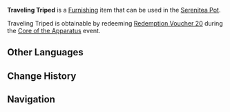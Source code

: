 {{Furnishing Infobox
|id             = 364620
|image          = Item Traveling Triped.png
|category       = Landscape
|subcategory    = Ornament
|series         = Robotic Furnishings
|rarity         = 3
|adeptal_energy = 20
|load           = 500
|reduced_load   = 500
|description    = A robotic toy furnishing produced by The Great Machine, though this one seems to be a rare specimen indeed. It is an exquisitely made tripedal robot, painted a rather lovely pale gold. When placed correctly, it can rotate through three different types of actions.
|source1        = [[Core of the Apparatus]]
|event          = Core of the Apparatus
}}
'''Traveling Triped''' is a [[Furnishing]] item that can be used in the [[Serenitea Pot]].

Traveling Triped is obtainable by redeeming [[Redemption Voucher 20]] during the [[Core of the Apparatus]] event.

==Other Languages==
{{Other Languages
|default_hidden = 1
|en      = Traveling Triped
|zhs     = 旅者三足机
|zhs_rm  = Lǚzhě Sānzú-jī
|zht     = 旅者三足機
|zht_rm  = Lǚzhě Sānzú-jī
|ja      = 旅者三足機
|ja_rm   = Ryosha Sansokuki{{Assumed}}
|ko      = 여행자의 삼족 로봇
|ko_rm   = Yeohaengja-ui Samjok Robot
|es      = Trípode del periplo
|fr      = Tripode « Voyageur »
|ru      = Тренога-путешественница
|th      = Traveling Triped
|vi      = Robot Ba Chân Lữ Hành
|de      = Dreibeinige Maschine der Reise
|id      = Kaki Tiga Jalan-Jalan
|pt      = Trípode Viajante
}}

==Change History==
{{Change History|2.7}}

==Navigation==
{{Furnishing Navbox/Exterior|Landscape}}